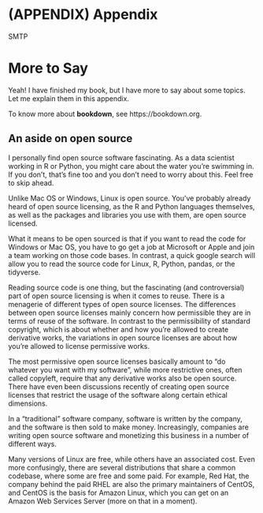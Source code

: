 \cleardoublepage 

# (APPENDIX) Appendix {-}


SMTP

# More to Say

Yeah! I have finished my book, but I have more to say about some topics. Let me explain them in this appendix.

To know more about **bookdown**, see https://bookdown.org.

## An aside on open source

I personally find open source software fascinating. As a data scientist working in R or Python, you might care about the water you're swimming in. If you don't, that's fine too and you don't need to worry about this. Feel free to skip ahead.

Unlike Mac OS or Windows, Linux is open source. You've probably already heard of open source licensing, as the R and Python languages themselves, as well as the packages and libraries you use with them, are open source licensed.

What it means to be open sourced is that if you want to read the code for Windows or Mac OS, you have to go get a job at Microsoft or Apple and join a team working on those code bases. In contrast, a quick google search will allow you to read the source code for Linux, R, Python, pandas, or the tidyverse.

Reading source code is one thing, but the fascinating (and controversial) part of open source licensing is when it comes to reuse. There is a menagerie of different types of open source licenses. The differences between open source licenses mainly concern how permissible they are in terms of reuse of the software. In contrast to the permissibility of standard copyright, which is about whether and how you're allowed to create derivative works, the variations in open source licenses are about how you're allowed to license permissive works.

The most permissive open source licenses basically amount to "do whatever you want with my software", while more restrictive ones, often called copyleft, require that any derivative works also be open source. There have even been discussions recently of creating open source licenses that restrict the usage of the software along certain ethical dimensions.

In a "traditional" software company, software is written by the company, and the software is then sold to make money. Increasingly, companies are writing open source software and monetizing this business in a number of different ways.

Many versions of Linux are free, while others have an associated cost. Even more confusingly, there are several distributions that share a common codebase, where some are free and some paid. For example, Red Hat, the company behind the paid RHEL are also the primary maintainers of CentOS, and CentOS is the basis for Amazon Linux, which you can get on an Amazon Web Services Server (more on that in a moment).
